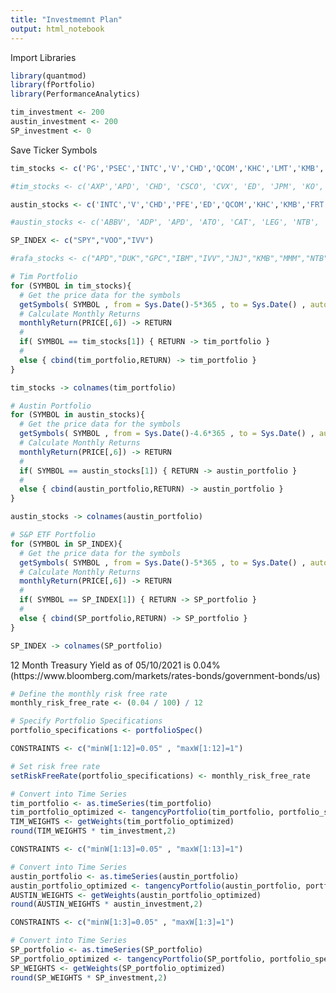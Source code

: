 ```yaml
---
title: "Investmemnt Plan"
output: html_notebook
---
```


Import Libraries
```r
library(quantmod)
library(fPortfolio)
library(PerformanceAnalytics)
```

```r
tim_investment <- 200
austin_investment <- 200
SP_investment <- 0
```


Save Ticker Symbols
```r
tim_stocks <- c('PG','PSEC','INTC','V','CHD','QCOM','KHC','LMT','KMB','FRT','STAG','ITW')

#tim_stocks <- c('AXP','APD', 'CHD', 'CSCO', 'CVX', 'ED', 'JPM', 'KO', 'LOW','MMM','O', 'PFE', 'T', 'FRT', 'INTC', 'ITW', 'KHC', 'LMT', 'PG', 'QCOM', 'SBUX', 'STAG', 'V', 'WFC')

austin_stocks <- c('INTC','V','CHD','PFE','ED','QCOM','KHC','KMB','FRT','STAG','ITW','CSCO','JPM')

#austin_stocks <- c('ABBV', 'ADP', 'APD', 'ATO', 'CAT', 'LEG', 'NTB', 'PEP', 'VNQ', 'VZ', 'XOM', 'INTC', 'BAC', 'LMT', 'MAIN', 'QCOM')

SP_INDEX <- c("SPY","VOO","IVV")

#rafa_stocks <- c("APD","DUK","GPC","IBM","IVV","JNJ","KMB","MMM","NTB","PSX","VNQ","VZ")
```


```r
# Tim Portfolio
for (SYMBOL in tim_stocks){
  # Get the price data for the symbols
  getSymbols( SYMBOL , from = Sys.Date()-5*365 , to = Sys.Date() , auto.assign = F) -> PRICE
  # Calculate Monthly Returns 
  monthlyReturn(PRICE[,6]) -> RETURN
  #
  if( SYMBOL == tim_stocks[1]) { RETURN -> tim_portfolio }
  #
  else { cbind(tim_portfolio,RETURN) -> tim_portfolio }
}

tim_stocks -> colnames(tim_portfolio)
```

```r
# Austin Portfolio
for (SYMBOL in austin_stocks){
  # Get the price data for the symbols
  getSymbols( SYMBOL , from = Sys.Date()-4.6*365 , to = Sys.Date() , auto.assign = F) -> PRICE
  # Calculate Monthly Returns 
  monthlyReturn(PRICE[,6]) -> RETURN
  #
  if( SYMBOL == austin_stocks[1]) { RETURN -> austin_portfolio }
  #
  else { cbind(austin_portfolio,RETURN) -> austin_portfolio }
}

austin_stocks -> colnames(austin_portfolio)
```


```r
# S&P ETF Portfolio
for (SYMBOL in SP_INDEX){
  # Get the price data for the symbols
  getSymbols( SYMBOL , from = Sys.Date()-5*365 , to = Sys.Date() , auto.assign = F) -> PRICE
  # Calculate Monthly Returns 
  monthlyReturn(PRICE[,6]) -> RETURN
  #
  if( SYMBOL == SP_INDEX[1]) { RETURN -> SP_portfolio }
  #
  else { cbind(SP_portfolio,RETURN) -> SP_portfolio }
}

SP_INDEX -> colnames(SP_portfolio)
```


12 Month Treasury Yield as of 05/10/2021 is 0.04%
(https://www.bloomberg.com/markets/rates-bonds/government-bonds/us) 

```r
# Define the monthly risk free rate 
monthly_risk_free_rate <- (0.04 / 100) / 12

# Specify Portfolio Specifications 
portfolio_specifications <- portfolioSpec()

CONSTRAINTS <- c("minW[1:12]=0.05" , "maxW[1:12]=1") 

# Set risk free rate
setRiskFreeRate(portfolio_specifications) <- monthly_risk_free_rate
```


```r
# Convert into Time Series 
tim_portfolio <- as.timeSeries(tim_portfolio)
tim_portfolio_optimized <- tangencyPortfolio(tim_portfolio, portfolio_specifications, constraints = CONSTRAINTS)
TIM_WEIGHTS <- getWeights(tim_portfolio_optimized)
round(TIM_WEIGHTS * tim_investment,2)
```

```r
CONSTRAINTS <- c("minW[1:13]=0.05" , "maxW[1:13]=1") 

# Convert into Time Series 
austin_portfolio <- as.timeSeries(austin_portfolio)
austin_portfolio_optimized <- tangencyPortfolio(austin_portfolio, portfolio_specifications, constraints = CONSTRAINTS)
AUSTIN_WEIGHTS <- getWeights(austin_portfolio_optimized)
round(AUSTIN_WEIGHTS * austin_investment,2)
```

```r
CONSTRAINTS <- c("minW[1:3]=0.05" , "maxW[1:3]=1") 

# Convert into Time Series 
SP_portfolio <- as.timeSeries(SP_portfolio)
SP_portfolio_optimized <- tangencyPortfolio(SP_portfolio, portfolio_specifications, constraints = CONSTRAINTS)
SP_WEIGHTS <- getWeights(SP_portfolio_optimized)
round(SP_WEIGHTS * SP_investment,2)

```







